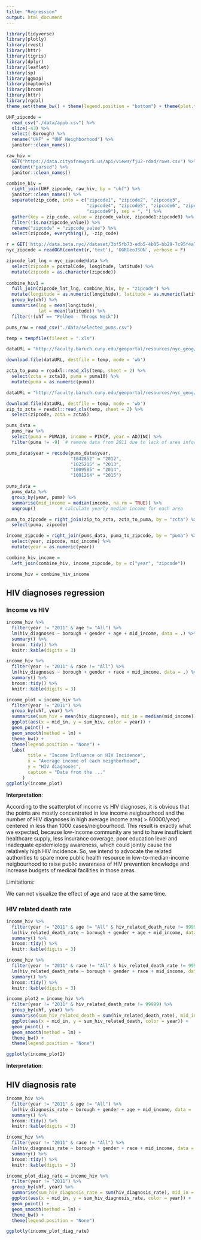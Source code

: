 ```yaml
---
title: "Regression"
output: html_document
---
```


```r
library(tidyverse)
library(plotly)
library(rvest)
library(httr)
library(tigris)
library(dplyr)
library(leaflet)
library(sp)
library(ggmap)
library(maptools)
library(broom)
library(httr)
library(rgdal)
theme_set(theme_bw() + theme(legend.position = "bottom") + theme(plot.title = element_text(hjust = 0.5)))
```

```r
UHF_zipcode = 
  read_csv("./data/appb.csv") %>% 
  slice(-43) %>% 
  select(-Borough) %>% 
  rename("UHF" = "UHF Neighborhood") %>% 
  janitor::clean_names()
```

```r
raw_hiv = 
  GET("https://data.cityofnewyork.us/api/views/fju2-rdad/rows.csv") %>% 
  content("parsed") %>% 
  janitor::clean_names()

combine_hiv = 
  right_join(UHF_zipcode, raw_hiv, by = "uhf") %>%
  janitor::clean_names() %>% 
  separate(zip_code, into = c("zipcode1", "zipcode2", "zipcode3", 
                              "zipcode4", "zipcode5", "zipcode6", "zipcode7", "zipcode8",
                              "zipcode9"), sep = ", ") %>% 
  gather(key = zip_code, value = zipcode_value, zipcode1:zipcode9) %>% 
  filter(!is.na(zipcode_value)) %>% 
  rename("zipcode" = "zipcode_value") %>% 
  select(zipcode, everything(), -zip_code)
```

```r
r = GET('http://data.beta.nyc//dataset/3bf5fb73-edb5-4b05-bb29-7c95f4a727fc/resource/6df127b1-6d04-4bb7-b983-07402a2c3f90/download/f4129d9aa6dd4281bc98d0f701629b76nyczipcodetabulationareas.geojson')
nyc_zipcode = readOGR(content(r,'text'), 'OGRGeoJSON', verbose = F)

zipcode_lat_lng = nyc_zipcode@data %>% 
  select(zipcode = postalCode, longitude, latitude) %>% 
  mutate(zipcode = as.character(zipcode))
  
combine_hiv1 = 
  full_join(zipcode_lat_lng, combine_hiv, by = "zipcode") %>% 
  mutate(longitude = as.numeric(longitude), latitude = as.numeric(latitude)) %>% 
  group_by(uhf) %>% 
  summarise(lng = mean(longitude),
            lat = mean(latitude)) %>% 
  filter(!(uhf == "Pelhem - Throgs Neck"))
```

```r
pums_raw = read_csv("./data/selected_pums.csv")

temp = tempfile(fileext = ".xls")

dataURL = "http://faculty.baruch.cuny.edu/geoportal/resources/nyc_geog/nyc_zcta10_to_puma10.xls"

download.file(dataURL, destfile = temp, mode = 'wb')

zcta_to_puma = readxl::read_xls(temp, sheet = 2) %>% 
  select(zcta = zcta10, puma = puma10) %>% 
  mutate(puma = as.numeric(puma))

dataURL = "http://faculty.baruch.cuny.edu/geoportal/resources/nyc_geog/zip_to_zcta10_nyc_revised.xls"

download.file(dataURL, destfile = temp, mode = 'wb')
zip_to_zcta = readxl::read_xls(temp, sheet = 2) %>% 
  select(zipcode, zcta = zcta5) 
```

```r
pums_data = 
  pums_raw %>% 
  select(puma = PUMA10, income = PINCP, year = ADJINC) %>% 
  filter(puma != -9)  # remove data from 2011 due to lack of area information

pums_data$year = recode(pums_data$year, 
                        "1042852" = "2012",
                        "1025215" = "2013",  
                        "1009585" = "2014", 
                        "1001264" = "2015")   

pums_data = 
  pums_data %>% 
  group_by(year, puma) %>% 
  summarise(mid_income = median(income, na.rm = TRUE)) %>% 
  ungroup()         # calculate yearly median income for each area
```

```r
puma_to_zipcode = right_join(zip_to_zcta, zcta_to_puma, by = "zcta") %>%   # generaate a puma to zipcode file
  select(puma, zipcode)

income_zipcode = right_join(pums_data, puma_to_zipcode, by = "puma") %>%  # matching zipcode with median income data
  select(year, zipcode, mid_income) %>% 
  mutate(year = as.numeric(year))

combine_hiv_income = 
  left_join(combine_hiv, income_zipcode, by = c("year", "zipcode"))

income_hiv = combine_hiv_income
```


## HIV diagnoses regression

### Income vs HIV

```r
income_hiv %>% 
  filter(year != "2011" & age != "All") %>%
  lm(hiv_diagnoses ~ borough + gender + age + mid_income, data = .) %>% 
  summary() %>% 
  broom::tidy() %>% 
  knitr::kable(digits = 3)

income_hiv %>% 
  filter(year != "2011" & race != "All") %>%
  lm(hiv_diagnoses ~ borough + gender + race + mid_income, data = .) %>% 
  summary() %>% 
  broom::tidy() %>% 
  knitr::kable(digits = 3)

income_plot = income_hiv %>% 
  filter(year != "2011") %>% 
  group_by(uhf, year) %>% 
  summarise(sum_hiv = mean(hiv_diagnoses), mid_in = median(mid_income)) %>% 
  ggplot(aes(x = mid_in, y = sum_hiv, color = year)) +
  geom_point() + 
  geom_smooth(method = lm) +
  theme_bw() +
  theme(legend.position = "None") +
  labs(
        title = "Income Influence on HIV Incidence",
        x = "Average income of each neighborhood",
        y = "HIV diagnoses",
        caption = "Data from the ..."
      )
ggplotly(income_plot)
```

**Interpretation**:

According to the scatterplot of income vs HIV diagnoses, it is obvious that the points are mostly concentrated in low income neigbourhood and the number of HIV diagnoses in high average income area( > 60000/year) centered in less than 1000 cases/neigbourhood. This result is exactly what we expected, because low-income community are tend to have insufficient healthcare supply, less insurance coverage, poor education level and inadequate epidemiology awareness, which could jointly cause the relatively high HIV incidence. So, we intend to advocate the related authorities to spare more public health resource in low-to-median-income neigbourhood to raise public awareness of HIV prevention knowledge and increase budgets of medical facilities in those areas.

Limitations:

We can not visualize the effect of age and race at the same time.


### HIV related death rate

```r
income_hiv %>% 
  filter(year != "2011" & age != "All" & hiv_related_death_rate != 99999) %>%
  lm(hiv_related_death_rate ~ borough + gender + age + mid_income, data = .) %>% 
  summary() %>% 
  broom::tidy() %>% 
  knitr::kable(digits = 3)

income_hiv %>% 
  filter(year != "2011" & race != "All" & hiv_related_death_rate != 99999) %>%
  lm(hiv_related_death_rate ~ borough + gender + race + mid_income, data = .) %>% 
  summary() %>% 
  broom::tidy() %>% 
  knitr::kable(digits = 3)

income_plot2 = income_hiv %>% 
  filter(year != "2011" & hiv_related_death_rate != 99999) %>% 
  group_by(uhf, year) %>% 
  summarise(sum_hiv_related_death = sum(hiv_related_death_rate), mid_in = median(mid_income)) %>% 
  ggplot(aes(x = mid_in, y = sum_hiv_related_death, color = year)) +
  geom_point() + 
  geom_smooth(method = lm) +
  theme_bw() +
  theme(legend.position = "None")

ggplotly(income_plot2)
```
**Interpretation**:




## HIV diagnosis rate

```r
income_hiv %>% 
  filter(year != "2011" & age != "All") %>%
  lm(hiv_diagnosis_rate ~ borough + gender + age + mid_income, data = .) %>% 
  summary() %>% 
  broom::tidy() %>% 
  knitr::kable(digits = 3)

income_hiv %>% 
  filter(year != "2011" & race != "All") %>%
  lm(hiv_diagnosis_rate ~ borough + gender + race + mid_income, data = .) %>% 
  summary() %>% 
  broom::tidy() %>% 
  knitr::kable(digits = 3)

income_plot_diag_rate = income_hiv %>% 
  filter(year != "2011") %>% 
  group_by(uhf, year) %>% 
  summarise(sum_hiv_diagnosis_rate = sum(hiv_diagnosis_rate), mid_in = median(mid_income)) %>% 
  ggplot(aes(x = mid_in, y = sum_hiv_diagnosis_rate, color = year)) +
  geom_point() + 
  geom_smooth(method = lm) +
  theme_bw() +
  theme(legend.position = "None")

ggplotly(income_plot_diag_rate)
```

